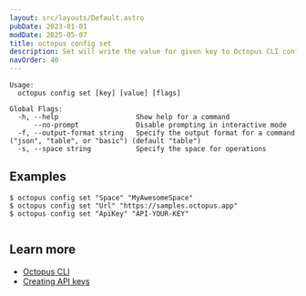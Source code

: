 ```yaml
---
layout: src/layouts/Default.astro
pubDate: 2023-01-01
modDate: 2025-05-07
title: octopus config set
description: Set will write the value for given key to Octopus CLI config file
navOrder: 40
---
```




```
Usage:
  octopus config set [key] [value] [flags]

Global Flags:
  -h, --help                   Show help for a command
      --no-prompt              Disable prompting in interactive mode
  -f, --output-format string   Specify the output format for a command ("json", "table", or "basic") (default "table")
  -s, --space string           Specify the space for operations

```

## Examples

<SamplesInstance />

```
$ octopus config set "Space" "MyAwesomeSpace"
$ octopus config set "Url" "https://samples.octopus.app"
$ octopus config set "ApiKey" "API-YOUR-KEY"


```

## Learn more

- [Octopus CLI](/docs/octopus-rest-api/cli)
- [Creating API keys](/docs/octopus-rest-api/how-to-create-an-api-key)
